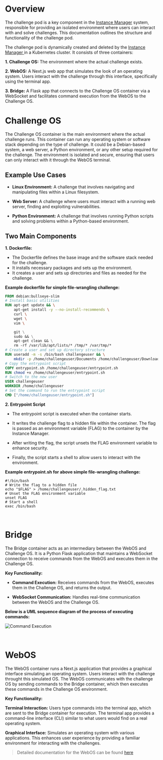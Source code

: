 # Overview

The challenge pod is a key component in the [Instance Manager](Instance-Manager) system, responsible for providing an isolated environment where users can interact with and solve challenges. This documentation outlines the structure and functionality of the challenge pod.

The challenge pod is dynamically created and deleted by the [Instance Manager ](Instance-Manager) in a Kubernetes cluster. It consists of three containers:

**1. Challenge OS:** The environment where the actual challenge exists.

**2. WebOS:** A Next.js web app that simulates the look of an operating system. Users interact with the challenge through this interface, specifically using the terminal app.

**3. Bridge:** A Flask app that connects to the Challenge OS container via a WebSocket and facilitates command execution from the WebOS to the Challenge OS.
<br />
# Challenge OS

The Challenge OS container is the main environment where the actual challenge runs. This container can run any operating system or software stack depending on the type of challenge. It could be a Debian-based system, a web server, a Python environment, or any other setup required for the challenge. The environment is isolated and secure, ensuring that users can only interact with it through the WebOS terminal.

## Example Use Cases

* **Linux Environment:** A challenge that involves navigating and manipulating files within a Linux filesystem.

* **Web Server:** A challenge where users must interact with a running web server, finding and exploiting vulnerabilities.

* **Python Environment:** A challenge that involves running Python scripts and solving problems within a Python-based environment.


## Two Main Components

**1. Dockerfile:**
* The Dockerfile defines the base image and the software stack needed for the challenge.
* It installs necessary packages and sets up the environment.
* It creates a user and sets up directories and files as needed for the challenge.

**Example dockerfile for simple file-wrangling challenge:**

```dockerfile filename="dockerfile"
FROM debian:bullseye-slim
# Install basic utilities
RUN apt-get update && \
    apt-get install -y --no-install-recommends \
    curl \
    wget \
    vim \

    git \
    sudo && \
    apt-get clean && \
    rm -rf /var/lib/apt/lists/* /tmp/* /var/tmp/*
# Create a user and set up directory structure
RUN useradd -m -s /bin/bash challengeuser && \
    mkdir -p /home/challengeuser/Documents /home/challengeuser/Downloads /home/challengeuser/Pictures
# Copy the entrypoint script
COPY entrypoint.sh /home/challengeuser/entrypoint.sh
RUN chmod +x /home/challengeuser/entrypoint.sh
# Switch to the new user
USER challengeuser
WORKDIR /home/challengeuser
# Set the command to run the entrypoint script
CMD ["/home/challengeuser/entrypoint.sh"]
```
**2. Entrypoint Script**
* The entrypoint script is executed when the container starts.

* It writes the challenge flag to a hidden file within the container. The flag is passed as an environment variable (FLAG) to the container by the Instance Manager.

* After writing the flag, the script unsets the FLAG environment variable to enhance security.

* Finally, the script starts a shell to allow users to interact with the environment.

**Example entrypoint.sh for above simple file-wrangling challenge:**

```shell filename="entrypoint.sh"
#!/bin/bash
# Write the flag to a hidden file
echo "$FLAG" > /home/challengeuser/.hidden_flag.txt
# Unset the FLAG environment variable
unset FLAG
# Start a shell
exec /bin/bash
```
<br />

# Bridge

The Bridge container acts as an intermediary between the WebOS and Challenge OS. It is a Python Flask application that maintains a WebSocket connection to receive commands from the WebOS and executes them in the Challenge OS.


**Key Functionality:**

* **Command Execution:** Receives commands from the WebOS, executes them in the Challenge OS, and returns the output.

* **WebSocket Communication:** Handles real-time communication between the WebOS and the Challenge OS.

**Below is a UML sequence diagram of the process of executing commands:**

![Command Execution](https://raw.githubusercontent.com/Rydersel/EDUrange_Cloud/master/assets/Execution-Diagram.svg)

<br />

# WebOS
The WebOS container runs a Next.js application that provides a graphical interface simulating an operating system. Users interact with the challenge throught this simulated OS. The WebOS communicates with the challenge OS by sending commands to the Bridge container, which then executes these commands in the Challenge OS environment.


**Key Functionality:**

**Terminal Interaction:** Users type commands into the terminal app, which are sent to the Bridge container for execution. The terminal app provides a command-line interface (CLI) similar to what users would find on a real operating system.

**Graphical Interface:** Simulates an operating system with various applications. This enhances user experience by providing a familiar environment for interacting with the challenges.


>Detailed documentation for the WebOS can be found [here](WebOS)
